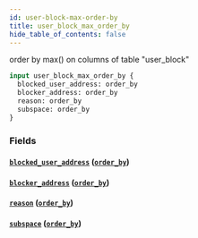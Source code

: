 ```yaml
---
id: user-block-max-order-by
title: user_block_max_order_by
hide_table_of_contents: false
---
```



order by max() on columns of table "user_block"

```graphql
input user_block_max_order_by {
  blocked_user_address: order_by
  blocker_address: order_by
  reason: order_by
  subspace: order_by
}
```


### Fields

#### [`blocked_user_address`](#) ([`order_by`](../enums/order-by))




#### [`blocker_address`](#) ([`order_by`](../enums/order-by))




#### [`reason`](#) ([`order_by`](../enums/order-by))




#### [`subspace`](#) ([`order_by`](../enums/order-by))






